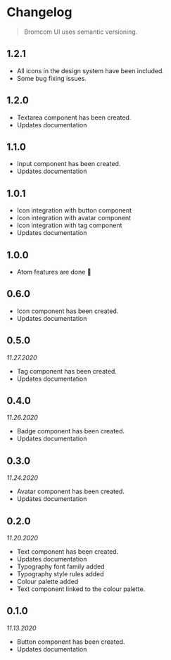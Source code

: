 
<Meta title='Guide and Principles/Changelog' />

# Changelog

> Bromcom UI uses semantic versioning.

## 1.2.1
* All icons in the design system have been included.
* Some bug fixing issues.

## 1.2.0
* Textarea component has been created.
* Updates documentation


## 1.1.0
* Input component has been created.
* Updates documentation

## 1.0.1
* Icon integration with button component
* Icon integration with avatar component
* Icon integration with tag component
* Updates documentation

## 1.0.0
* Atom features are done 💪

## 0.6.0
* Icon component has been created.
* Updates documentation

## 0.5.0

_11.27.2020_

* Tag component has been created.
* Updates documentation

## 0.4.0

_11.26.2020_

* Badge component has been created.
* Updates documentation

## 0.3.0

_11.24.2020_

* Avatar component has been created.
* Updates documentation

## 0.2.0

_11.20.2020_

* Text component has been created.
* Updates documentation
* Typography font family added
* Typography style rules added
* Colour palette added
* Text component linked to the colour palette.

## 0.1.0

_11.13.2020_

* Button component has been created.
* Updates documentation
